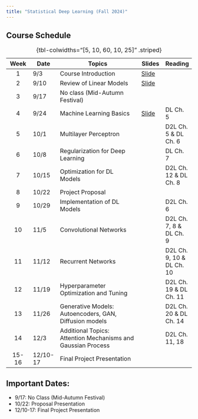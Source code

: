 ```yaml
---
title: "Statistical Deep Learning (Fall 2024)"
---
```


## Course Schedule {.smaller}

| Week | Date | Topics | Slides | Reading |
|:---------:|-----------|----------------------------------------|-----------|----------|
| 1 | 9/3 | Course Introduction | [Slide](slides/01-intro.qmd) |  |
| 2 | 9/10 | Review of Linear Models | [Slide](slides/02-lm.qmd) |  |
| 3 | 9/17 | No class (Mid-Autumn Festival) |  |  |
| 4 | 9/24 | Machine Learning Basics | [Slide](slides/03-ml_basics.qmd) | DL Ch. 5 |
| 5 | 10/1 | Multilayer Perceptron |  | D2L Ch. 5 & DL Ch. 6 |
| 6 | 10/8 | Regularization for Deep Learning |  | DL Ch. 7 |
| 7 | 10/15 | Optimization for DL Models |  | D2L Ch. 12 & DL Ch. 8 |
| 8 | 10/22 | Project Proposal |  |  |
| 9 | 10/29 | Implementation of DL Models |  | D2L Ch. 6 |
| 10 | 11/5 | Convolutional Networks |  | D2L Ch. 7, 8 & DL Ch. 9 |
| 11 | 11/12 | Recurrent Networks |  | D2L Ch. 9, 10 & DL Ch. 10 |
| 12 | 11/19 | Hyperparameter Optimization and Tuning |  | D2L Ch. 19 & DL Ch. 11 |
| 13 | 11/26 | Generative Models: Autoencoders, GAN, Diffusion models |  | D2L Ch. 20 & DL Ch. 14 |
| 14 | 12/3 | Additional Topics: Attention Mechanisms and Gaussian Process |  | D2L Ch. 11, 18 |
| 15-16 | 12/10-17 | Final Project Presentation |  |  | 

: {tbl-colwidths="\[5, 10, 60, 10, 25\]" .striped}


## Important Dates:

-  9/17: No Class (Mid-Autumn Festival)
-  10/22: Proposal Presentation
-  12/10-17: Final Project Presentation
